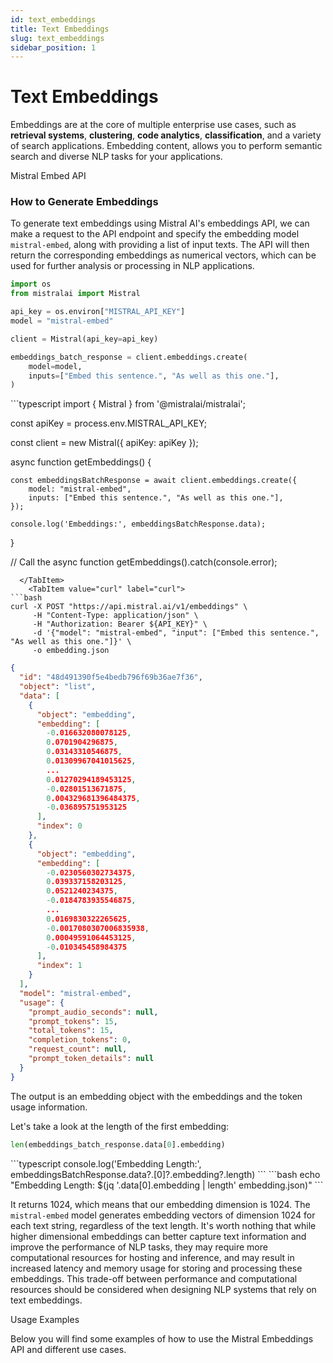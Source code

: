 ```yaml
---
id: text_embeddings
title: Text Embeddings
slug: text_embeddings
sidebar_position: 1
---
```




# Text Embeddings

Embeddings are at the core of multiple enterprise use cases, such as **retrieval systems**, **clustering**, **code analytics**, **classification**, and a variety of search applications. Embedding content, allows you to perform semantic search and diverse NLP tasks for your applications.

<SectionTab as="h1" sectionId="mistral-embed">Mistral Embed API</SectionTab>

<CollabButton colabUrl="https://colab.research.google.com/github/mistralai/cookbook/blob/main/mistral/embeddings/embeddings.ipynb" />

### How to Generate Embeddings

To generate text embeddings using Mistral AI's embeddings API, we can make a request to the API endpoint and specify the embedding model `mistral-embed`, along with providing a list of input texts. The API will then return the corresponding embeddings as numerical vectors, which can be used for further analysis or processing in NLP applications.

<Tabs groupId="code">
<TabItem value="python" label="python" default>

```python
import os
from mistralai import Mistral

api_key = os.environ["MISTRAL_API_KEY"]
model = "mistral-embed"

client = Mistral(api_key=api_key)

embeddings_batch_response = client.embeddings.create(
    model=model,
    inputs=["Embed this sentence.", "As well as this one."],
)
```

  </TabItem>
  <TabItem value="typescript" label="typescript">
```typescript
import { Mistral } from '@mistralai/mistralai';

const apiKey = process.env.MISTRAL_API_KEY;

const client = new Mistral({ apiKey: apiKey });

async function getEmbeddings() {

    const embeddingsBatchResponse = await client.embeddings.create({
        model: "mistral-embed",
        inputs: ["Embed this sentence.", "As well as this one."],
    });

    console.log('Embeddings:', embeddingsBatchResponse.data);

}

// Call the async function
getEmbeddings().catch(console.error);

````
  </TabItem>
    <TabItem value="curl" label="curl">
```bash
curl -X POST "https://api.mistral.ai/v1/embeddings" \
     -H "Content-Type: application/json" \
     -H "Authorization: Bearer ${API_KEY}" \
     -d '{"model": "mistral-embed", "input": ["Embed this sentence.", "As well as this one."]}' \
     -o embedding.json

````

  </TabItem>
  <TabItem value="output" label="output">

```json
{
  "id": "48d491390f5e4bedb796f69b36ae7f36",
  "object": "list",
  "data": [
    {
      "object": "embedding",
      "embedding": [
        -0.016632080078125,
        0.0701904296875,
        0.03143310546875,
        0.01309967041015625,
        ...
        0.01270294189453125,
        -0.02801513671875,
        0.004329681396484375,
        -0.036895751953125
      ],
      "index": 0
    },
    {
      "object": "embedding",
      "embedding": [
        -0.0230560302734375,
        0.039337158203125,
        0.0521240234375,
        -0.0184783935546875,
        ...
        0.0169830322265625,
        -0.0017080307006835938,
        0.00049591064453125,
        -0.010345458984375
      ],
      "index": 1
    }
  ],
  "model": "mistral-embed",
  "usage": {
    "prompt_audio_seconds": null,
    "prompt_tokens": 15,
    "total_tokens": 15,
    "completion_tokens": 0,
    "request_count": null,
    "prompt_token_details": null
  }
}
```

  </TabItem>
</Tabs>
The output is an embedding object with the embeddings and the token usage information.

Let's take a look at the length of the first embedding:

<Tabs groupId="code">
<TabItem value="python" label="python" default>

```python
len(embeddings_batch_response.data[0].embedding)
````

  </TabItem>
  <TabItem value="typescript" label="typescript">
```typescript
console.log('Embedding Length:', embeddingsBatchResponse.data?.[0]?.embedding?.length)
```
  </TabItem>
    <TabItem value="curl" label="curl">
```bash
echo "Embedding Length: $(jq '.data[0].embedding | length' embedding.json)"
```
  </TabItem>
</Tabs>

It returns 1024, which means that our embedding dimension is 1024. The `mistral-embed` model generates embedding vectors of dimension 1024 for each text string, regardless of the text length. It's worth nothing that while higher dimensional embeddings can better capture text information and improve the performance of NLP tasks, they may require more computational resources for hosting and inference, and may result in increased latency and memory usage for storing and processing these embeddings. This trade-off between performance and computational resources should be considered when designing NLP systems that rely on text embeddings.

<SectionTab as="h1" sectionId="services">Usage Examples</SectionTab>

Below you will find some examples of how to use the Mistral Embeddings API and different use cases.

<ExplorerTabs id="text-embeddings-services" mode="close">
  <ExplorerTab value="similarity" label="Similarity">
    <SimilarityTab/>
  </ExplorerTab>
  <ExplorerTab value="paraphrase-detection" label="Paraphrase Detection">
    <ParaphraseDetectionTab/>
  </ExplorerTab>
  <ExplorerTab value="batching" label="Batching">
    <BatchingTab/>
  </ExplorerTab>
  <ExplorerTab value="classification" label="Classification">
    <ClassificationTab/>
  </ExplorerTab>
  <ExplorerTab value="clustering" label="Clustering">
    <ClusteringTab/>
  </ExplorerTab>
  <ExplorerTab value="retrieval" label="Retrieval">
    <RetrievalTab/>
  </ExplorerTab>
</ExplorerTabs>